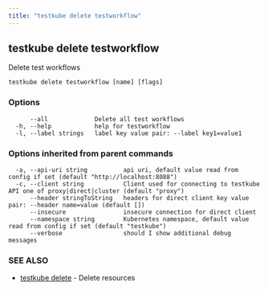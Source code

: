 ```yaml
---
title: "testkube delete testworkflow"
---
```

<head>
  <meta name="docsearch:indexPrefix" content="reference-doc" />
</head>

## testkube delete testworkflow

Delete test workflows

```
testkube delete testworkflow [name] [flags]
```

### Options

```
      --all             Delete all test workflows
  -h, --help            help for testworkflow
  -l, --label strings   label key value pair: --label key1=value1
```

### Options inherited from parent commands

```
  -a, --api-uri string          api uri, default value read from config if set (default "http://localhost:8088")
  -c, --client string           Client used for connecting to testkube API one of proxy|direct|cluster (default "proxy")
      --header stringToString   headers for direct client key value pair: --header name=value (default [])
      --insecure                insecure connection for direct client
      --namespace string        Kubernetes namespace, default value read from config if set (default "testkube")
      --verbose                 should I show additional debug messages
```

### SEE ALSO

* [testkube delete](testkube-delete.mdx)	 - Delete resources

